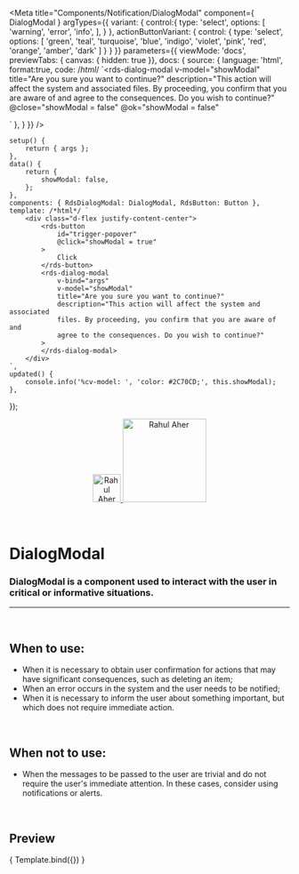 
<Meta
	title="Components/Notification/DialogModal"
	component={ DialogModal }
	argTypes={{
		variant: {
			control:{
				type: 'select',
				options: [
					'warning',
					'error',
					'info',
				],
			}
		},
		actionButtonVariant: {
			control: {
				type: 'select',
				options: [
					'green',
					'teal',
					'turquoise',
					'blue',
					'indigo',
					'violet',
					'pink',
					'red',
					'orange',
					'amber',
					'dark'
				]
			}
		}
	}}
	parameters={{
		viewMode: 'docs',
		previewTabs: { canvas: { hidden: true }},
		docs: {
			source: {
				language: 'html',
				format:true,
				code: /*html*/
`<rds-dialog-modal
	v-model="showModal"
	title="Are you sure you want to continue?"
	description="This action will affect the system and associated files. 
	By proceeding, you confirm that you are aware of and 
	agree to the consequences. Do you wish to continue?"
	@close="showModal = false"
	@ok="showModal = false"
>
</rds-dialog-modal>`
			},
		}
	}}
/>

	setup() {
		return { args };
	},
	data() {
		return {
			showModal: false,
		};
	},
	components: { RdsDialogModal: DialogModal, RdsButton: Button },
	template: /*html*/ `
		<div class="d-flex justify-content-center">
			<rds-button
				id="trigger-popover"
				@click="showModal = true"
			>
				Click
			</rds-button>
			<rds-dialog-modal
				v-bind="args"
				v-model="showModal"
				title="Are you sure you want to continue?"
				description="This action will affect the system and associated 
				files. By proceeding, you confirm that you are aware of and 
				agree to the consequences. Do you wish to continue?"
			>
			</rds-dialog-modal>
		</div>
	`,
	updated() {
		console.info('%cv-model: ', 'color: #2C70CD;', this.showModal);
	},
});

<div align="center" style={{display: 'flex'}}>
    <a href="https://rahulaher.netlify.app">
        <img src="../../../img/logo/glyph-black-colored.svg" alt="Rahul Aher logo" width="50" />
        <img src="../../../img/logo/word-black-colored.svg" alt="Rahul Aher" width="150" />
    </a>
</div>

<br />
<br />

# DialogModal

### DialogModal is a component used to interact with the user in critical or informative situations.
---
<br />

## When to use:
- When it is necessary to obtain user confirmation for actions that may have significant consequences, such as deleting an item;
- When an error occurs in the system and the user needs to be notified;
- When it is necessary to inform the user about something important, but which does not require immediate action.

<br />

## When not to use:
- When the messages to be passed to the user are trivial and do not require the user's immediate attention. In these cases, consider using notifications or alerts.

<br />

## Preview

<Canvas>
	<Story
		name="DialogModal"
	>
		{ Template.bind({}) }
	</Story>
</Canvas>

<ArgsTable story="DialogModal" />